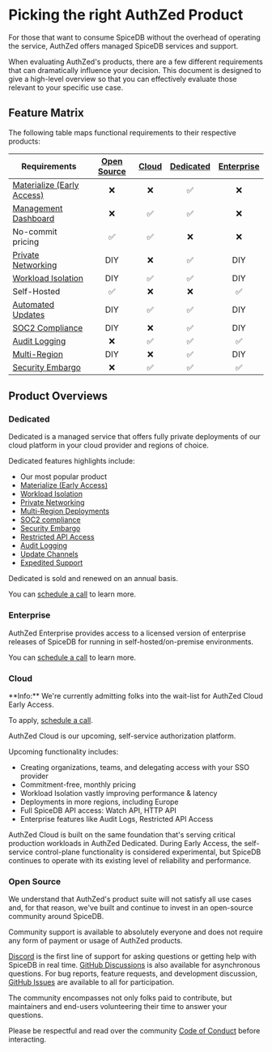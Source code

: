 
# Picking the right AuthZed Product

For those that want to consume SpiceDB without the overhead of operating the service, AuthZed offers managed SpiceDB services and support.

When evaluating AuthZed's products, there are a few different requirements that can dramatically influence your decision.
This document is designed to give a high-level overview so that you can effectively evaluate those relevant to your specific use case.

## Feature Matrix

The following table maps functional requirements to their respective products:

| Requirements                 | [Open Source] | [Cloud] | [Dedicated] | [Enterprise] |
|------------------------------|:-------------:|:-------:|:-----------:|:------------:|
| [Materialize (Early Access)] |       ❌       |    ❌    |      ✅      |      ❌       |
| [Management Dashboard]       |       ❌       |    ✅    |      ✅      |      ❌       |
| No-commit pricing            |       ✅       |    ✅    |      ❌      |      ❌       |
| [Private Networking]         |      DIY      |    ❌    |      ✅      |     DIY      |
| [Workload Isolation]         |      DIY      |    ✅    |      ✅      |     DIY      |
| Self-Hosted                  |       ✅       |    ❌    |      ❌      |      ✅       |
| [Automated Updates]          |      DIY      |    ✅    |      ✅      |     DIY      |
| [SOC2 Compliance]            |      DIY      |    ❌    |      ✅      |     DIY      |
| [Audit Logging]              |       ❌       |    ✅    |      ✅      |      ✅       |
| [Multi-Region]               |      DIY      |    ❌    |      ✅      |     DIY      |
| [Security Embargo]           |       ❌       |    ✅    |      ✅      |      ✅       |

[Cloud]: #cloud
[Dedicated]: #dedicated
[Enterprise]: #enterprise
[Open Source]: #open-source

[Materialize (Early Access)]: ../concepts/authzed-materialize
[Audit Logging]: ../concepts/audit-logging
[Automated Updates]: ../concepts/update-channels
[Management Dashboard]: ../concepts/management-dashboard
[Multi-Region]: ../concepts/multi-region
[SOC2 Compliance]: https://security.authzed.com
[Security Embargo]: ../concepts/security-embargo

## Product Overviews

### Dedicated

Dedicated is a managed service that offers fully private deployments of our cloud platform in your cloud provider and regions of choice.

Dedicated features highlights include:

- Our most popular product
- [Materialize (Early Access)]
- [Workload Isolation]
- [Private Networking]
- [Multi-Region Deployments]
- [SOC2 compliance]
- [Security Embargo]
- [Restricted API Access]
- [Audit Logging]
- [Update Channels]
- [Expedited Support]

Dedicated is sold and renewed on an annual basis.

You can [schedule a call] to learn more.

[Materialize (Early Access)]: ../concepts/authzed-materialize
[Multi-Region Deployments]: ../concepts/multi-region
[Private Networking]: ../concepts/private-networking
[Workload Isolation]: ../concepts/workload-isolation
[SOC2 compliance]: https://security.authzed.com
[Update Channels]: ../concepts/update-channels
[Security Embargo]: ../concepts/security-embargo
[Restricted API Access]: ../concepts/restricted-api-access
[Expedited Support]: ../concepts/expedited-support
[schedule a call]: https://authzed.com/call?utm_source=docs

### Enterprise

AuthZed Enterprise provides access to a licensed version of enterprise releases of SpiceDB for running in self-hosted/on-premise environments.

You can [schedule a call] to learn more.

[schedule a call]: https://authzed.com/call?utm_source=docs

### Cloud

<Callout type="info">
  **Info:**
  We're currently admitting folks into the wait-list for AuthZed Cloud Early Access.

  To apply, [schedule a call](https://authzed.com/call).
</Callout>

AuthZed Cloud is our upcoming, self-service authorization platform.

Upcoming functionality includes:

- Creating organizations, teams, and delegating access with your SSO provider
- Commitment-free, monthly pricing
- Workload Isolation vastly improving performance & latency
- Deployments in more regions, including Europe
- Full SpiceDB API access: Watch API, HTTP API
- Enterprise features like Audit Logs, Restricted API Access

AuthZed Cloud is built on the same foundation that's serving critical production workloads in AuthZed Dedicated.
During Early Access, the self-service control-plane functionality is considered experimental, but SpiceDB continues to operate with its existing level of reliability and performance.

### Open Source

We understand that AuthZed's product suite will not satisfy all use cases and, for that reason, we've built and continue to invest in an open-source community around SpiceDB.

Community support is available to absolutely everyone and does not require any form of payment or usage of AuthZed products.

[Discord] is the first line of support for asking questions or getting help with SpiceDB in real time.
[GitHub Discussions] is also available for asynchronous questions.
For bug reports, feature requests, and development discussion, [GitHub Issues] are available to all for participation.

<Callout type="info">
  The community encompasses not only folks paid to contribute, but maintainers and end-users volunteering their time to answer your questions.

  Please be respectful and read over the community [Code of Conduct] before interacting.
</Callout>

[discord]: https://discord.gg/spicedb
[github discussions]: https://github.com/orgs/authzed/discussions/categories/q-a
[github issues]: https://github.com/authzed/spicedb/issues
[Code of Conduct]: https://github.com/authzed/spicedb/blob/main/CODE-OF-CONDUCT.md
